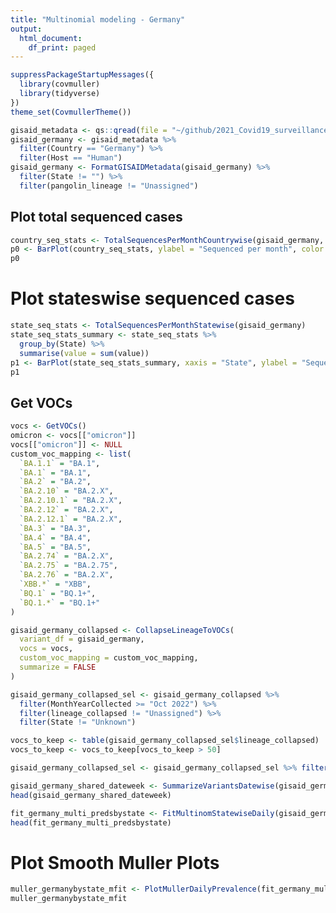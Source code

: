 ```yaml
---
title: "Multinomial modeling - Germany"
output:
  html_document:
    df_print: paged
---
```



```r
suppressPackageStartupMessages({
  library(covmuller)
  library(tidyverse)
})
theme_set(CovmullerTheme())
```

```r
gisaid_metadata <- qs::qread(file = "~/github/2021_Covid19_surveillance/data/all_metadata/metadata_tsv_2023_02_27.qs")
gisaid_germany <- gisaid_metadata %>%
  filter(Country == "Germany") %>%
  filter(Host == "Human")
gisaid_germany <- FormatGISAIDMetadata(gisaid_germany) %>%
  filter(State != "") %>%
  filter(pangolin_lineage != "Unassigned")
```

## Plot total sequenced cases


```r
country_seq_stats <- TotalSequencesPerMonthCountrywise(gisaid_germany, rename_country_as_state = TRUE)
p0 <- BarPlot(country_seq_stats, ylabel = "Sequenced per month", color = "slateblue1", label_si = TRUE, xangle = 90, title = "Germany")
p0
```

# Plot stateswise sequenced cases

```r
state_seq_stats <- TotalSequencesPerMonthStatewise(gisaid_germany)
state_seq_stats_summary <- state_seq_stats %>%
  group_by(State) %>%
  summarise(value = sum(value))
p1 <- BarPlot(state_seq_stats_summary, xaxis = "State", ylabel = "Sequenced per month", color = "slateblue1", label_si = TRUE, xangle = 90, title = "Germany")
p1
```

## Get VOCs

```r
vocs <- GetVOCs()
omicron <- vocs[["omicron"]]
vocs[["omicron"]] <- NULL
custom_voc_mapping <- list(
  `BA.1.1` = "BA.1",
  `BA.1` = "BA.1",
  `BA.2` = "BA.2",
  `BA.2.10` = "BA.2.X",
  `BA.2.10.1` = "BA.2.X",
  `BA.2.12` = "BA.2.X",
  `BA.2.12.1` = "BA.2.X",
  `BA.3` = "BA.3",
  `BA.4` = "BA.4",
  `BA.5` = "BA.5",
  `BA.2.74` = "BA.2.X",
  `BA.2.75` = "BA.2.75",
  `BA.2.76` = "BA.2.X",
  `XBB.*` = "XBB",
  `BQ.1` = "BQ.1+",
  `BQ.1.*` = "BQ.1+"
)
```

```r
gisaid_germany_collapsed <- CollapseLineageToVOCs(
  variant_df = gisaid_germany,
  vocs = vocs,
  custom_voc_mapping = custom_voc_mapping,
  summarize = FALSE
)

gisaid_germany_collapsed_sel <- gisaid_germany_collapsed %>%
  filter(MonthYearCollected >= "Oct 2022") %>%
  filter(lineage_collapsed != "Unassigned") %>%
  filter(State != "Unknown")

vocs_to_keep <- table(gisaid_germany_collapsed_sel$lineage_collapsed)
vocs_to_keep <- vocs_to_keep[vocs_to_keep > 50]

gisaid_germany_collapsed_sel <- gisaid_germany_collapsed_sel %>% filter(lineage_collapsed %in% names(vocs_to_keep))

gisaid_germany_shared_dateweek <- SummarizeVariantsDatewise(gisaid_germany_collapsed_sel, by_state = TRUE)
head(gisaid_germany_shared_dateweek)
```

```r
fit_germany_multi_predsbystate <- FitMultinomStatewiseDaily(gisaid_germany_shared_dateweek)
head(fit_germany_multi_predsbystate)
```

# Plot Smooth Muller Plots

```r
muller_germanybystate_mfit <- PlotMullerDailyPrevalence(fit_germany_multi_predsbystate, ncol = 3)
muller_germanybystate_mfit
```
